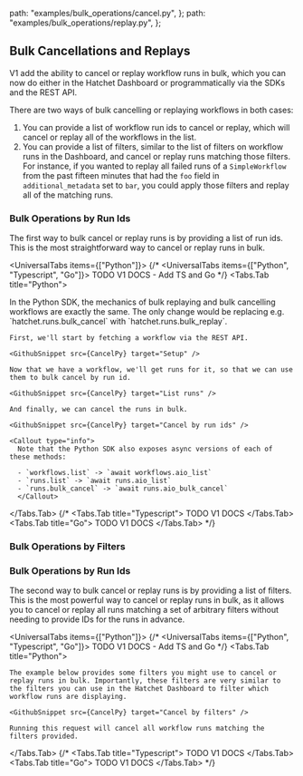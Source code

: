 
  path: "examples/bulk_operations/cancel.py",
};
  path: "examples/bulk_operations/replay.py",
};


## Bulk Cancellations and Replays

V1 add the ability to cancel or replay workflow runs in bulk, which you can now do either in the Hatchet Dashboard or programmatically via the SDKs and the REST API.

There are two ways of bulk cancelling or replaying workflows in both cases:

1. You can provide a list of workflow run ids to cancel or replay, which will cancel or replay all of the workflows in the list.
2. You can provide a list of filters, similar to the list of filters on workflow runs in the Dashboard, and cancel or replay runs matching those filters. For instance, if you wanted to replay all failed runs of a `SimpleWorkflow` from the past fifteen minutes that had the `foo` field in `additional_metadata` set to `bar`, you could apply those filters and replay all of the matching runs.

### Bulk Operations by Run Ids

The first way to bulk cancel or replay runs is by providing a list of run ids. This is the most straightforward way to cancel or replay runs in bulk.

<UniversalTabs items={["Python"]}>
{/* <UniversalTabs items={["Python", "Typescript", "Go"]}> TODO V1 DOCS - Add TS and Go */}
  <Tabs.Tab title="Python">

<Callout type="info">
  In the Python SDK, the mechanics of bulk replaying and bulk cancelling
  workflows are exactly the same. The only change would be replacing e.g.
  `hatchet.runs.bulk_cancel` with `hatchet.runs.bulk_replay`.
</Callout>

    First, we'll start by fetching a workflow via the REST API.

    <GithubSnippet src={CancelPy} target="Setup" />

    Now that we have a workflow, we'll get runs for it, so that we can use them to bulk cancel by run id.

    <GithubSnippet src={CancelPy} target="List runs" />

    And finally, we can cancel the runs in bulk.

    <GithubSnippet src={CancelPy} target="Cancel by run ids" />

    <Callout type="info">
      Note that the Python SDK also exposes async versions of each of these methods:

      - `workflows.list` -> `await workflows.aio_list`
      - `runs.list` -> `await runs.aio_list`
      - `runs.bulk_cancel` -> `await runs.aio_bulk_cancel`
      </Callout>

  </Tabs.Tab>
  {/* <Tabs.Tab title="Typescript">
    TODO V1 DOCS
  </Tabs.Tab>
  <Tabs.Tab title="Go">
    TODO V1 DOCS
  </Tabs.Tab> */}
</UniversalTabs>

### Bulk Operations by Filters

### Bulk Operations by Run Ids

The second way to bulk cancel or replay runs is by providing a list of filters. This is the most powerful way to cancel or replay runs in bulk, as it allows you to cancel or replay all runs matching a set of arbitrary filters without needing to provide IDs for the runs in advance.

<UniversalTabs items={["Python"]}>
{/* <UniversalTabs items={["Python", "Typescript", "Go"]}> TODO V1 DOCS - Add TS and Go */}
  <Tabs.Tab title="Python">

    The example below provides some filters you might use to cancel or replay runs in bulk. Importantly, these filters are very similar to the filters you can use in the Hatchet Dashboard to filter which workflow runs are displaying.

    <GithubSnippet src={CancelPy} target="Cancel by filters" />

    Running this request will cancel all workflow runs matching the filters provided.

  </Tabs.Tab>
  {/* <Tabs.Tab title="Typescript">
    TODO V1 DOCS
  </Tabs.Tab>
  <Tabs.Tab title="Go">
    TODO V1 DOCS
  </Tabs.Tab> */}
</UniversalTabs>
